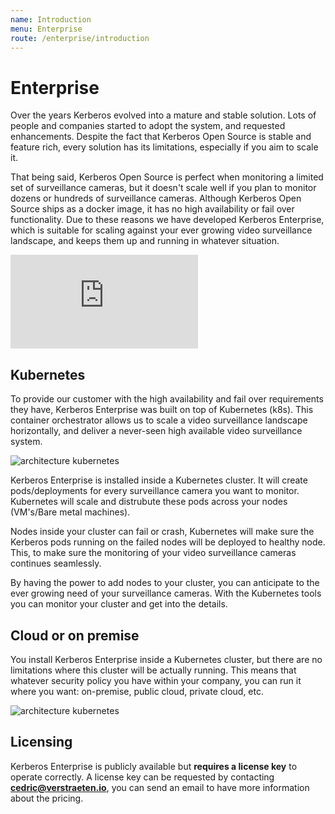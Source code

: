 ```yaml
---
name: Introduction
menu: Enterprise
route: /enterprise/introduction
---
```


# Enterprise

Over the years Kerberos evolved into a mature and stable solution. Lots of people and companies started to adopt the system, and requested enhancements. Despite the fact that Kerberos Open Source is stable and feature rich, every
solution has its limitations, especially if you aim to scale it.

That being said, Kerberos Open Source is perfect when monitoring a limited set of surveillance cameras, but it doesn't scale well if you plan to monitor dozens or hundreds of surveillance cameras. Although Kerberos Open Source ships
as a docker image, it has no high availability or fail over functionality. Due to these reasons we have developed Kerberos Enterprise, which is suitable for scaling against your ever growing video surveillance landscape, and keeps them up and running in whatever situation.

<div class='embed-container'><iframe src='https://player.vimeo.com/video/382090189?background=1' frameborder='0' webkitAllowFullScreen mozallowfullscreen allowFullScreen></iframe></div>

## Kubernetes

To provide our customer with the high availability and fail over requirements they have, Kerberos Enterprise was built on top of Kubernetes (k8s). This container orchestrator allows us to scale a video surveillance landscape horizontally, and deliver a never-seen high available video surveillance system.

![architecture kubernetes](../../public/images/kerberos-agent-architecture-kubernetes.png)

Kerberos Enterprise is installed inside a Kubernetes cluster. It will create pods/deployments for every surveillance camera you want to monitor. Kubernetes will scale and distrubute these pods across your nodes (VM's/Bare metal machines).

Nodes inside your cluster can fail or crash, Kubernetes will make sure the Kerberos pods running on the failed nodes will be deployed to healthy node. This, to make sure the monitoring of your video surveillance cameras continues seamlessly.

By having the power to add nodes to your cluster, you can anticipate to the ever growing need of your surveillance cameras. With the Kubernetes tools you can monitor your cluster and get into the details.

## Cloud or on premise

You install Kerberos Enterprise inside a Kubernetes cluster, but there are no limitations where this cluster will be actually running. This means that whatever security policy you have within your company, you can run it where you want: on-premise, public cloud, private cloud, etc.

![architecture kubernetes](../../public/images/kerberos-agent-architecture-kubernetes-cloud.png)

## Licensing

Kerberos Enterprise is publicly available but **requires a license key** to operate correctly. A license key can be requested by contacting **cedric@verstraeten.io**, you can send an email to have more information about the pricing.

